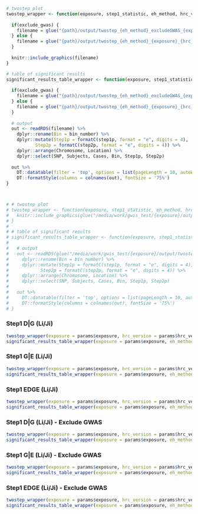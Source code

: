 
```r


# twostep plot
twostep_wrapper <- function(exposure, step1_statistic, eh_method, hrc_version, filename_suffix = "", exclude_gwas = F) {
  
  if(exclude_gwas) {
    filename = glue("{path}/output/twostep_{eh_method}_excludeGWAS_{exposure}_{hrc_version}_{step1_statistic}.png")
  } else {
    filename = glue("{path}/output/twostep_{eh_method}_{exposure}_{hrc_version}_{step1_statistic}.png")
  }
  
  knitr::include_graphics(filename)
}

# table of significant results
significant_results_table_wrapper <- function(exposure, step1_statistic, eh_method, hrc_version, filename_suffix = "", exclude_gwas = F) {
  
  if(exclude_gwas) {
    filename = glue("{path}/output/twostep_{eh_method}_excludeGWAS_{exposure}_{hrc_version}_{step1_statistic}_df.rds")
  } else {
    filename = glue("{path}/output/twostep_{eh_method}_{exposure}_{hrc_version}_{step1_statistic}_df.rds")
  }
  
  # output
  out <- readRDS(filename) %>% 
    dplyr::rename(Bin = bin_number) %>% 
    dplyr::mutate(Step1p = formatC(step1p, format = "e", digits = 4),
           Step2p = formatC(step2p, format = "e", digits = 4)) %>% 
    dplyr::arrange(Chromosome, Location) %>%
    dplyr::select(SNP, Subjects, Cases, Bin, Step1p, Step2p)
  
  out %>% 
    DT::datatable(filter = 'top', options = list(pageLength = 10, autoWidth = T)) %>% 
    DT::formatStyle(columns = colnames(out), fontSize = '75%')
}



# # twostep plot
# twostep_wrapper <- function(exposure, step1_statistic, eh_method, hrc_version, filename_suffix = "") {
#   knitr::include_graphics(glue("/media/work/gwis_test/{exposure}/output/twostep_{eh_method}_{exposure}_{hrc_version}_{step1_statistic}.png"))
# }
# 
# # table of significant results
# significant_results_table_wrapper <- function(exposure, step1_statistic, eh_method, hrc_version, filename_suffix = "") {
#   
#   # output
#   out <- readRDS(glue("/media/work/gwis_test/{exposure}/output/twostep_{eh_method}_{exposure}_{hrc_version}_{step1_statistic}_df.rds")) %>% 
#     dplyr::rename(Bin = bin_number) %>% 
#     dplyr::mutate(Step1p = formatC(step1p, format = "e", digits = 4),
#            Step2p = formatC(step2p, format = "e", digits = 4)) %>% 
#     dplyr::arrange(Chromosome, Location) %>%
#     dplyr::select(SNP, Subjects, Cases, Bin, Step1p, Step2p)
#   
#   out %>% 
#     DT::datatable(filter = 'top', options = list(pageLength = 10, autoWidth = T)) %>% 
#     DT::formatStyle(columns = colnames(out), fontSize = '75%')
# }

```

### Step1 D|G (Li/Ji)
```r
twostep_wrapper(exposure = params$exposure, hrc_version = params$hrc_version, eh_method = "liji", step1_statistic = 'chiSqG')
significant_results_table_wrapper(exposure = params$exposure, eh_method = "liji", hrc_version = params$hrc_version, step1_statistic = 'chiSqG')
```

### Step1 G|E (Li/Ji)
```r
twostep_wrapper(exposure = params$exposure, hrc_version = params$hrc_version, eh_method = "liji", step1_statistic = 'chiSqGE')
significant_results_table_wrapper(exposure = params$exposure, eh_method = "liji", hrc_version = params$hrc_version, step1_statistic = 'chiSqGE')
```

### Step1 EDGE (Li/Ji)
```r
twostep_wrapper(exposure = params$exposure, hrc_version = params$hrc_version, eh_method = "liji", step1_statistic = 'chiSqEDGE')
significant_results_table_wrapper(exposure = params$exposure, eh_method = "liji", hrc_version = params$hrc_version, step1_statistic = 'chiSqEDGE')
```

### Step1 D|G (Li/Ji) - Exclude GWAS
```r
twostep_wrapper(exposure = params$exposure, hrc_version = params$hrc_version, eh_method = "liji", step1_statistic = 'chiSqG', exclude_gwas = T)
significant_results_table_wrapper(exposure = params$exposure, eh_method = "liji", hrc_version = params$hrc_version, step1_statistic = 'chiSqG', exclude_gwas = T)
```

### Step1 G|E (Li/Ji) - Exclude GWAS
```r
twostep_wrapper(exposure = params$exposure, hrc_version = params$hrc_version, eh_method = "liji", step1_statistic = 'chiSqGE', exclude_gwas = T)
significant_results_table_wrapper(exposure = params$exposure, eh_method = "liji", hrc_version = params$hrc_version, step1_statistic = 'chiSqGE', exclude_gwas = T)
```

### Step1 EDGE (Li/Ji) - Exclude GWAS
```r
twostep_wrapper(exposure = params$exposure, hrc_version = params$hrc_version, eh_method = "liji", step1_statistic = 'chiSqEDGE', exclude_gwas = T)
significant_results_table_wrapper(exposure = params$exposure, eh_method = "liji", hrc_version = params$hrc_version, step1_statistic = 'chiSqEDGE', exclude_gwas = T)
```

